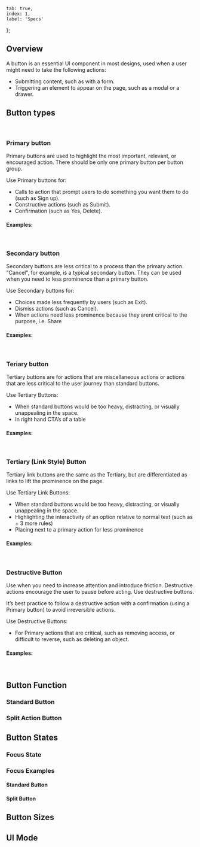     tab: true,
    index: 1,
    label: 'Specs'
};


## Overview

A button is an essential UI component in most designs, used when a user might need to take the following actions:

-   Submitting content, such as with a form.
-   Triggering an element to appear on the page, such as a modal or a drawer.

## Button types

<PendoButton label="Button" type="primary" />
&ensp;&ensp;
<PendoButton label="Button" type="secondary" />
&ensp;&ensp;
<PendoButton label="Button" type="tertiary" />
&ensp;&ensp;
<PendoButton label="Button" type="link" />
&ensp;&ensp;
<PendoButton label="Button" type="danger" />

### Primary button

Primary buttons are used to highlight the most important, relevant, or encouraged action. There should be only one primary button per button group.

Use Primary buttons for:

-   Calls to action that prompt users to do something you want them to do (such as Sign up).
-   Constructive actions (such as Submit).
-   Confirmation (such as Yes, Delete).

#### Examples:

<PendoButton label="Save Changes" type="primary" />
&ensp;&ensp;
<PendoButton label="Manage Features In-App" type="primary" />

### Secondary button

Secondary buttons are less critical to a process than the primary action. "Cancel", for example, is a typical secondary button. They can be used when you need to less prominence than a primary button.

Use Secondary buttons for:

-   Choices made less frequently by users (such as Exit).
-   Dismiss actions (such as Cancel).
-   When actions need less prominence because they arent critical to the purpose, i.e. Share

#### Examples:

<PendoButton label="Cancel" type="secondary" />
&ensp;&ensp;
<PendoButton label="Skip" type="secondary" />
&ensp;&ensp;
<PendoButton label="Share" type="secondary" />

### Teriary button

Tertiary buttons are for actions that are miscellaneous actions or actions that are less critical to the user journey than standard buttons.

Use Tertiary Buttons:

-   When standard buttons would be too heavy, distracting, or visually unappealing in the space.
-   In right hand CTA’s of a table

#### Examples:

<PendoButton label="Add More" type="tertiary" />
&ensp;&ensp;
<PendoButton label="Cancel" type="tertiary" />

### Tertiary (Link Style) Button

Tertiary link buttons are the same as the Tertiary, but are differentiated as links to lift the prominence on the page.

Use Tertiary Link Buttons:

-   When standard buttons would be too heavy, distracting, or visually unappealing in the space.
-   Highlighting the interactivity of an option relative to normal text (such as + 3 more rules)
-   Placing next to a primary action for less prominence

#### Examples:

<PendoButton label="+ 3 More" type="link" />
&ensp;&ensp;
<PendoButton label="How do I Identify Core Events?" type="link" />
&ensp;&ensp;
<PendoButton label="Manage in App" type="link" />

### Destructive Button

Use when you need to increase attention and introduce friction. Destructive actions encourage the user to pause before acting. Use destructive buttons.

It’s best practice to follow a destructive action with a confirmation (using a Primary button) to avoid irreversible actions.

Use Destructive Buttons:

-   For Primary actions that are critical, such as removing access, or difficult to reverse, such as deleting an object.

#### Examples:

<PendoButton label="Delete Page" type="danger" />
&ensp;&ensp;
<PendoButton label="Exit Without Saving" type="danger" />

## Button Function

### Standard Button

### Split Action Button

## Button States

### Focus State

### Focus Examples

#### Standard Button

#### Split Button

## Button Sizes

## UI Mode

